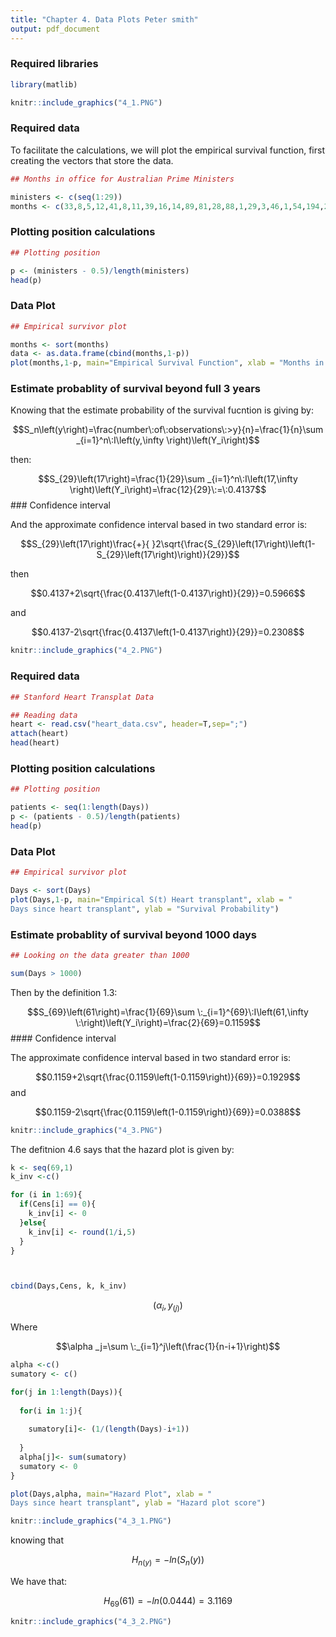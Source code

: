 ```yaml
---
title: "Chapter 4. Data Plots Peter smith"
output: pdf_document
---
```


### Required libraries
```r

library(matlib)
```

```r

knitr::include_graphics("4_1.PNG")

```

### Required data

To facilitate the calculations, we will plot the empirical survival function, first creating the vectors that store the data.

```r

## Months in office for Australian Prime Ministers

ministers <- c(seq(1:29))
months <- c(33,8,5,12,41,8,11,39,16,14,89,81,28,88,1,29,3,46,1,54,194,24,2,39,22,36,89,106,52)

```

### Plotting position calculations

```r
## Plotting position

p <- (ministers - 0.5)/length(ministers)
head(p)
```

### Data Plot

```r
## Empirical survivor plot

months <- sort(months)
data <- as.data.frame(cbind(months,1-p))
plot(months,1-p, main="Empirical Survival Function", xlab = "Months in office", ylab = "Survival Probability")

```
### Estimate probablity of survival beyond full 3 years 

Knowing that the estimate probability of the survival fucntion is giving by:

$$S_n\left(y\right)=\frac{number\:of\:observations\:>y}{n}=\frac{1}{n}\sum _{i=1}^n\:I\left(y,\infty \right)\left(Y_i\right)$$

then:

$$S_{29}\left(17\right)=\frac{1}{29}\sum _{i=1}^n\:I\left(17,\infty \right)\left(Y_i\right)=\frac{12}{29}\:=\:0.4137$$
### Confidence interval


And the approximate confidence interval based in two standard error is:

$$S_{29}\left(17\right)\frac{+}{ }2\sqrt{\frac{S_{29}\left(17\right)\left(1-S_{29}\left(17\right)\right)}{29}}$$

then

$$0.4137+2\sqrt{\frac{0.4137\left(1-0.4137\right)}{29}}=0.5966$$


and

$$0.4137-2\sqrt{\frac{0.4137\left(1-0.4137\right)}{29}}=0.2308$$

```r

knitr::include_graphics("4_2.PNG")

```

### Required data

```r
## Stanford Heart Transplat Data

## Reading data
heart <- read.csv("heart_data.csv", header=T,sep=";")
attach(heart)
head(heart)

```

### Plotting position calculations

```r

## Plotting position

patients <- seq(1:length(Days))
p <- (patients - 0.5)/length(patients)
head(p)

```

### Data Plot

```r
## Empirical survivor plot

Days <- sort(Days)
plot(Days,1-p, main="Empirical S(t) Heart transplant", xlab = "
Days since heart transplant", ylab = "Survival Probability")

```

### Estimate probablity of survival beyond 1000 days

```r
## Looking on the data greater than 1000

sum(Days > 1000)

```

Then by the definition 1.3:

$$S_{69}\left(61\right)=\frac{1}{69}\sum \:_{i=1}^{69}\:I\left(61,\infty \:\right)\left(Y_i\right)=\frac{2}{69}=0.1159$$
#### Confidence interval

The approximate confidence interval based in two standard error is:

$$0.1159+2\sqrt{\frac{0.1159\left(1-0.1159\right)}{69}}=0.1929$$
and

$$0.1159-2\sqrt{\frac{0.1159\left(1-0.1159\right)}{69}}=0.0388$$
```r

knitr::include_graphics("4_3.PNG")

```
The defitnion 4.6 says that the hazard plot is given by:


```r

k <- seq(69,1)
k_inv <-c()

for (i in 1:69){
  if(Cens[i] == 0){
    k_inv[i] <- 0
  }else{
    k_inv[i] <- round(1/i,5)
  }
}



cbind(Days,Cens, k, k_inv)
```


$$\left(\alpha _i,y_{\left(j\right)}\right)$$

Where

$$\alpha _j=\sum \:_{i=1}^j\left(\frac{1}{n-i+1}\right)$$
```r
alpha <-c()
sumatory <- c()

for(j in 1:length(Days)){
  
  for(i in 1:j){
    
    sumatory[i]<- (1/(length(Days)-i+1))
    
  }
  alpha[j]<- sum(sumatory)
  sumatory <- 0
}

```



```r
plot(Days,alpha, main="Hazard Plot", xlab = "
Days since heart transplant", ylab = "Hazard plot score")
```

```r

knitr::include_graphics("4_3_1.PNG")

```

knowing that

$$H_{n\left(y\right)}=-ln\left(S_n\left(y\right)\right)$$

We have that:

$$ H_{69}\left(61\right)=-ln\left(0.0444\right)=3.1169$$


```r

knitr::include_graphics("4_3_2.PNG")

```

